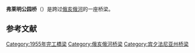 {{Infobox Bridge
|bridge_name= 弗莱明公园桥<br>Fleming Park Bridge
|image= FlemingParkBridgeNevilleIsland.jpg
|caption= 
|official_name= 
|also_known_as= 
|carries= Neville Rd, Fleming Park Rd; four lanes with divided sidewalk on upstream side
|crosses= [[俄亥俄河|俄亥俄河]]
|locale= [[Neville_Township,_Pennsylvania|Neville Township, Pennsylvania]] and [[Stowe_Township,_Pennsylvania|Stowe Township, Pennsylvania]]
|maint= 
|id= 
|design= 钢[[桁架桥|桁架桥]]
|mainspan= 390 ft
|length= 953 ft
|width= 
|clearance= 
|below= 
|traffic= 
|open= 1955
|closed= 
|toll= 
|map_cue= 
|map_image= 
|map_text= 
|map_width= 
|coordinates = {{Coord|40|29|28|N|80|04|48|W|format=dms|display=inline,title|type:landmark_region:US-PA}}
}}
'''弗莱明公园桥'''（{{lang-en|Fleming Park Bridge}}）是跨过[[俄亥俄河|俄亥俄河]]的一座桥梁。

== 参考文献 ==
{{Reflist}}
[[Category:1955年完工橋梁|Category:1955年完工橋梁]]
[[Category:俄亥俄河桥梁|Category:俄亥俄河桥梁]]
[[Category:宾夕法尼亚州桥梁|Category:宾夕法尼亚州桥梁]]